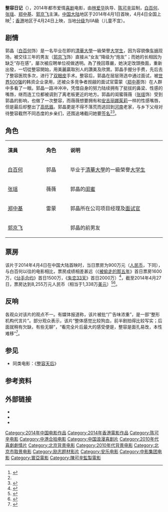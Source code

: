 {{Infobox Film
| name             = 整容日记
| original_name    = ''The Truth About Beauty''
| image            = The Truth About Beauty poster.jpg
| caption          = 中国海报
| director         = [[林爱华|林爱华]]
| producer         = [[陈可辛|陈可辛]]
| writer           = [[林爱华|林爱华]]
| starring         = [[白百何|白百何]]<br />[[张瑶|张瑶]]<br />[[郑中基|郑中基]]<br>[[郭京飞|郭京飞]]
| music            = [[羽泉|羽泉]]
| cinematography   = 
| editing          = 
| studio           = [[中影寰亚|中影寰亚]]音像制品有限公司<br>[[我们制作|我们制作]]有限公司<br>[[寰亚电影|寰亚电影]]制作有限公司<br>[[云南电影制片厂|云南电影制片厂]]<br>[[安乐影片|安乐影片]]有限公司<br>北京盛世鼎典文化传媒有限公司<br>江苏华红影视投资公司<br>东阳横店九天云影视文化工作室<br>[[中国电影股份有限公司|中国电影股份有限公司]]<br>北京联瑞影业有限公司
| distributor      = {{flagicon|CHN}} 我们亚博思电影发行（北京）有限公司<br>{{flagicon|CHN}} 中国电影股份有限公司<br>{{flagicon|CHN}} 北京联瑞影业有限公司<br>{{flagicon|CHN}} [[华谊兄弟|华谊兄弟]]传媒股份有限公司<br>{{flagicon|HKG}} [[安乐影片|安乐影片]]有限公司
| released         = {{flagicon|CHN}} 2014年4月4日 <br />{{flagicon|HKG}} 2014年4月24日<ref name="Yahoo">{{cite web|url=https://hk.movies.yahoo.net/movie/details/23384-%E6%95%B4%E5%AE%B9%E6%97%A5%E8%A8%98 |language=zh-hk |title=整容日記 |publisher=Yahoo电影 | date=|accessdate=2015年1月24日}}</ref>
| runtime          = 85分钟
| country          = {{CHNML}}<br>{{HKG}}
| language         = [[汉语普通话|汉语普通话]]
| budget           = 
| gross            = 8255万元人民币
| cn_name  = 
| tw_name  = 
| hk_name  = 
}}
'''整容日记'''（{{lang-en|''The Truth About Beauty''}}），2014年都市爱情[[喜剧|喜剧]]电影，由[[林爱华|林爱华]]执导、[[陈可辛|陈可辛]]监制，[[白百何|白百何]]、[[张瑶|张瑶]]、[[郑中基|郑中基]]、[[郭京飞|郭京飞]]主演。[[中国大陆|中国大陆]]地区于2014年4月1日首映，4月4日全国上映<ref>{{cite web |url=http://movie.mtime.com/178498/details.html |title=整容日記 更多资料 |publisher=时光网 |date= |accessdate=2015年1月24日 |archive-url=https://web.archive.org/web/20140314082714/http://movie.mtime.com/178498/details.html |archive-date=2014年3月14日 |dead-url=yes }}</ref>；[[香港|香港]]地区于4月24日上映，当地[[香港電影分級制度|分级]]为IIA級（儿童不宜）。

==剧情==
郭晶（[[白百何|白百何]]饰）是一名毕业在即的[[清華大學|清華大學]]一級榮譽[[大学生|大学生]]，因为容貌像[[车祸|车祸]]现场，被交往三年的男友（[[郭京飞|郭京飞]]饰）直接从“女友”降级为“炮友”；而她的长相因为缺乏“存在感”，屡次被应聘单位视做透明。為了挽回尊嚴，她決定改頭換面，重新出發，一切從整容開始，用美麗贏取別人的讚美及欣賞。郭晶手握分手费，先后去了整容医院多次，进行了[[双眼皮|双眼皮]]手术。整容后，郭晶在层层筛选中通过面试，被[[世界500强|世界500强]]的韩资企业录用，还被众多竞争者觊觎的面试官雷蒙（[[郑中基|郑中基]]饰）在人群中多看了一眼。郭晶一路冲冲冲，凭借自身的努力陆续拥有了挺拔的鼻梁、性感的嘴唇，继而连工位都被调到了离老板更近的地方。郭晶的闺蜜薇薇（[[张瑶|张瑶]]饰）受到郭晶的影响，也做了一次整容，而薇薇想要拥有和[[安吉丽娜茱莉|安吉丽娜茱莉]]一样的性感嘴唇，但是最后却整出了[[高低眉|高低眉]]。郭晶更是不得不落荒而逃回到[[河南|河南]]老家，与乡下父母对待整容截然不同态度的乡亲们，还围追堵截问她要[[签名|签名]]<ref name="Yahoo"/><ref>{{cite web |url=http://movie.mtime.com/178498/plots.html |title=整容日記 剧情 |publisher=时光网 |date= |accessdate=2015年1月24日 |archive-url=https://web.archive.org/web/20140715100440/http://movie.mtime.com/178498/plots.html |archive-date=2014年7月15日 |dead-url=yes }}</ref>。

== 角色 ==
{|class="wikitable" width="57%"
|- style="background:cornflowerblue; color:white" align=center
|style="width:2%"|'''演員'''||style="width:1%"|'''角色'''||style="width:6%"|'''说明'''
|-
| [[白百何|白百何]] || 郭晶 || 毕业于[[清華大學|清華大學]]的一級榮譽[[大学生|大学生]]
|-
| [[张瑶|张瑶]]|| 薇薇 || 郭晶的[[闺蜜|闺蜜]]
|-
| [[郑中基|郑中基]] || 雷蒙 || 郭晶所在公司项目经理及[[面试官|面试官]]
|-
| [[郭京飞|郭京飞]] ||  ||  郭晶的前男友
|}

==票房==
该片于2014年4月4日在中国大陆首映时，当日票房为900万元（[[人民币|人民币]]，下同），与白百何以往的电影相比，票房成绩相差甚远（《[[被偷走的那五年|被偷走的那五年]]》首日票房1600万，《[[分手合约|分手合约]]》首日1500万，《[[失恋33天|失恋33天]]》首日2000万）<ref>{{cite web|url=http://www.dqdaily.com/shishi/2014-04/07/content_1969440.htm|title=《整容日记》上映 首日进账仅900万|publisher=大庆网|date=2014-04-07|accessdate=2015年1月24日|deadurl=yes|archiveurl=https://web.archive.org/web/20140823060118/http://www.dqdaily.com/shishi/2014-04/07/content_1969440.htm|archivedate=2014年8月23日}}</ref>，截至2014年4月27日，票房达到8,255万元人民币（相当于1,338万[[美元|美元]]）<ref>{{cite web|url= http://english.entgroup.cn/boxoffice/cn/Default.aspx?week=2014-04-21|title= Weekly box office 21/04/2014 - 27/04/2014|accessdate= 2014-04-28|work= english.entgroup.cn|deadurl= yes|archiveurl= https://web.archive.org/web/20140429044954/http://english.entgroup.cn/boxoffice/cn/Default.aspx?week=2014-04-21|archivedate= 2014-04-29}}</ref><ref>{{cite web |url=http://movie.mtime.com/178498/ |title=整容日记 |publisher=时光网 |date= |accessdate=2015年1月24日 |archive-url=https://web.archive.org/web/20150128035504/http://movie.mtime.com/178498/ |archive-date=2015年1月28日 |dead-url=yes }}</ref>。

==反响==
各观众对该片的观点不一。有媒体报道称，该片被批“广告味浓重”，是一部“整形机构代言片”。部分观众表示，该片“整体感觉比较狗血，前半剧拍得比较写实；后面就稍有欠缺，有些无聊”，“看完全片后最大的感受便是，整容是面孔易改，本性难移”<ref>{{cite web |url=http://www.chinanews.com/yl/2014/04-08/6037436.shtml |title=《整容日记》被批广告味浓重：像为整形机构代言 |publisher=中新网 |date=2014年4月8日 |accessdate=2015年1月24日 |archive-date=2019年9月21日 |archive-url=https://web.archive.org/web/20190921141735/http://www.chinanews.com/yl/2014/04-08/6037436.shtml |dead-url=no }}</ref>。
==参见==
*同类电影：《[[整容天后|整容天后]]》
==参考资料==
{{reflist}}
==外部链接==
*{{imdb title|3644610}}
*{{Mtime|178498}}
*{{douban}}

{{陈可辛}}
{{DEFAULTSORT:ZHENG}}
[[Category:2014年中国电影作品|Category:2014年中国电影作品]]
[[Category:2014年香港電影作品|Category:2014年香港電影作品]]
[[Category:陈可辛电影|Category:陈可辛电影]]
[[Category:中港合拍电影|Category:中港合拍电影]]
[[Category:中国浪漫喜剧片|Category:中国浪漫喜剧片]]
[[Category:2010年代喜劇劇情片|Category:2010年代喜劇劇情片]]
[[Category:北京背景电影|Category:北京背景电影]]
[[Category:2010年代背景电影|Category:2010年代背景电影]]
[[Category:北京市取景电影|Category:北京市取景电影]]
[[Category:励志题材影片|Category:励志题材影片]]
[[Category:安乐电影|Category:安乐电影]]
[[Category:中影集团电影|Category:中影集团电影]]
[[Category:寰亞電影|Category:寰亞電影]]
[[Category:陳可辛監製電影|Category:陳可辛監製電影]]